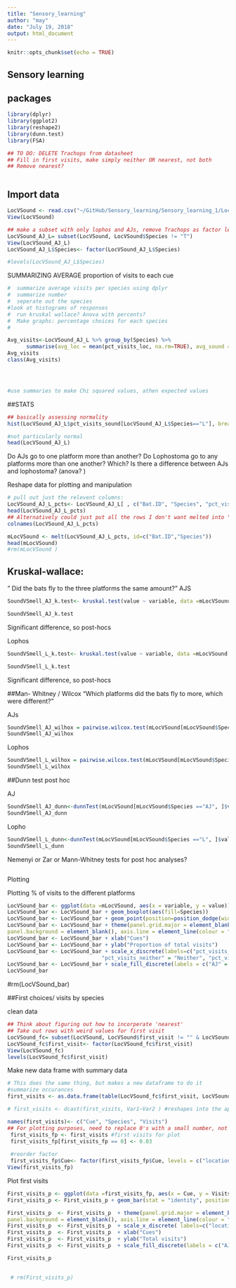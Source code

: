 ```yaml
---
title: "Sensory_learning"
author: "may"
date: "July 19, 2018"
output: html_document
---
```


```r
knitr::opts_chunk$set(echo = TRUE)
```


## Sensory learning

## packages
```r
library(dplyr)
library(ggplot2)
library(reshape2)
library(dunn.test)
library(FSA)

```

```r
## TO DO: DELETE Trachops from datasheet
## Fill in first visits, make simply neither OR nearest, not both
## Remove nearest?



```

## Import data 
```r
LocVSound <- read.csv("~/GitHub/Sensory_learning/Sensory_learning_1/LocVSound_5.2.18.csv")
View(LocVSound)

## make a subset with only lophos and AJs, remove Trachops as factor level
LocVSound_AJ_L= subset(LocVSound, LocVSound$Species != "T")
View(LocVSound_AJ_L)
LocVSound_AJ_L$Species<- factor(LocVSound_AJ_L$Species)

#levels(LocVSound_AJ_L$Species)
```

SUMMARIZING AVERAGE proportion of visits to each cue
```r
#  summarize average visits per species using dplyr
#  summarize number
#  seperate out the species
#look at histograms of responses
#  run kruskal wallace? Anova with percents? 
#  Make graphs: percentage choices for each species
# 

Avg_visits<-LocVSound_AJ_L %>% group_by(Species) %>%
      summarise(avg_loc = mean(pct_visits_loc, na.rm=TRUE), avg_sound = mean(pct_visits_sound, na.rm=TRUE),avg_neither = mean(pct_visits_neither, na.rm=TRUE) )
Avg_visits
class(Avg_visits)




#use summaries to make Chi squared values, athen expected values

```




##STATS


```r
## basically assessing normality
hist(LocVSound_AJ_L$pct_visits_sound[LocVSound_AJ_L$Species=="L"], breaks=6)

#not particularly normal
head(LocVSound_AJ_L)
```



Do AJs go to one platform more than another? 
Do Lophostoma go to any platforms more than one another? 
Which? 
Is there a difference between AJs and lophostoma? (anova? )

Reshape data for plotting and manipulation
```r
# pull out just the relevent columns: 
LocVSound_AJ_L_pcts<- LocVSound_AJ_L[ , c("Bat.ID", "Species", "pct_visits_loc", "pct_visits_sound", "pct_visits_neither", "pct_visits_nearest")]
head(LocVSound_AJ_L_pcts)
## Alternatively could just put all the rows I don't want melted into "id" in the following fuction. 
colnames(LocVSound_AJ_L_pcts)

mLocVSound <- melt(LocVSound_AJ_L_pcts, id=c("Bat.ID","Species"))
head(mLocVSound)
#rm(mLocVSound )
```


## Kruskal-wallace: 
" Did the bats fly to the three platforms the same amount?"
AJS
```r
SoundVSmell_AJ_k.test<- kruskal.test(value ~ variable, data =mLocVSound[mLocVSound$Species =="AJ", ] )

SoundVSmell_AJ_k.test
```
Significant difference, so post-hocs

Lophos
```r
SoundVSmell_L_k.test<- kruskal.test(value ~ variable, data =mLocVSound[mLocVSound$Species =="L", ] )

SoundVSmell_L_k.test
```
Significant difference, so post-hocs

##Man- Whitney / Wilcox
"Which platforms did the bats fly to more, which were different?"

AJs
```r

SoundVSmell_AJ_wilhox = pairwise.wilcox.test(mLocVSound[mLocVSound$Species =="AJ", ]$value,  mLocVSound[mLocVSound$Species =="AJ", ]$variable, p.adjust.method=p.adjust.methods)
SoundVSmell_AJ_wilhox
```

Lophos
```r

SoundVSmell_L_wilhox = pairwise.wilcox.test(mLocVSound[mLocVSound$Species =="L", ]$value,  mLocVSound[mLocVSound$Species =="L", ]$variable, p.adjust.method=p.adjust.methods)
SoundVSmell_L_wilhox
```

##Dunn test post hoc

AJ
```r

SoundVSmell_AJ_dunn<-dunnTest(mLocVSound[mLocVSound$Species =="AJ", ]$value,  mLocVSound[mLocVSound$Species =="AJ", ]$variable, method="holm", kw=TRUE)
SoundVSmell_AJ_dunn

```

Lopho
```r

SoundVSmell_L_dunn<-dunnTest(mLocVSound[mLocVSound$Species =="L", ]$value,  mLocVSound[mLocVSound$Species =="L", ]$variable, method="holm", kw=TRUE)
SoundVSmell_L_dunn

```


Nemenyi or Zar or Mann-Whitney tests for post hoc analyses?
```r

```

Plotting




Plotting % of visits to the different platforms

```r
LocVSound_bar <- ggplot(data =mLocVSound, aes(x = variable, y = value))
LocVSound_bar <- LocVSound_bar + geom_boxplot(aes(fill=Species))
LocVSound_bar <- LocVSound_bar + geom_point(position=position_dodge(width=0.75), aes(group=Species), alpha = 1/4) #makes points semi-transparent
LocVSound_bar <- LocVSound_bar + theme(panel.grid.major = element_blank(), panel.grid.minor = element_blank(),
panel.background = element_blank(), axis.line = element_line(colour = "black"), axis.text = element_text(colour = "black"), legend.text = element_text(face = "italic"))  #gets rid of background, makes legend italic
LocVSound_bar <- LocVSound_bar + xlab("Cues")
LocVSound_bar <- LocVSound_bar + ylab("Proportion of total visits")
LocVSound_bar <- LocVSound_bar + scale_x_discrete(labels=c("pct_visits_loc" = "Location", "pct_visits_sound" = "Sound",
                              "pct_visits_neither" = "Neither", "pct_visits_nearest" = "Nearest"))  # Relabelling X axis
LocVSound_bar <- LocVSound_bar + scale_fill_discrete(labels = c("AJ" = "A. jamaicensis", "L" = "L. silvicolum"))
LocVSound_bar

```
#rm(LocVSound_bar)


##First choices/ visits by species

clean data
```r
## Think about figuring out how to incorperate 'nearest'
## Take out rows with weird values for first visit
LocVSound_fc= subset(LocVSound, LocVSound$first_visit != "" & LocVSound$first_visit != "neither, nearest")
LocVSound_fc$first_visit<- factor(LocVSound_fc$first_visit)
View(LocVSound_fc)
levels(LocVSound_fc$first_visit)
```

Make new data frame with summary data
```r
# This does the same thing, but makes a new dataframe to do it
#summarize occurances
first_visits <- as.data.frame(table(LocVSound_fc$first_visit, LocVSound_fc$Species)) #summarized by species into table

# first_visits <- dcast(first_visits, Var1~Var2 ) #reshapes into the appropriate format

names(first_visits)<- c("Cue", "Species", "Visits")
## For plotting purposes, need to replace 0's with a small number, not meaningful
 first_visits_fp <- first_visits #first visits for plot
 first_visits_fp[first_visits_fp == 0] <- 0.03 
 
 #reorder factor
 first_visits_fp$Cue<- factor(first_visits_fp$Cue, levels = c("location", "sound", "neither"))
View(first_visits_fp)

```


Plot first visits
```r
First_visits_p <- ggplot(data =first_visits_fp, aes(x = Cue, y = Visits, fill = Species ))
First_visits_p <- First_visits_p + geom_bar(stat = "identity", position=position_dodge()) # need stat = identity bc just not jsut counting occurances in datasheet

First_visits_p  <- First_visits_p  + theme(panel.grid.major = element_blank(), panel.grid.minor = element_blank(),
panel.background = element_blank(), axis.line = element_line(colour = "black"), axis.text = element_text(colour = "black"), legend.text = element_text(face = "italic"))  #gets rid of background, makes legend italic
First_visits_p  <- First_visits_p  + scale_x_discrete( labels=c("location" = "Location", "sound" = "Sound","neither" = "Neither"))  # Relabelling X axis #rearrange bars
First_visits_p  <- First_visits_p  + xlab("Cues")
First_visits_p  <- First_visits_p  + ylab("Total visits")
First_visits_p  <- First_visits_p  + scale_fill_discrete(labels = c("AJ" = "A. jamaicensis", "L" = "L. silvicolum", "T" = "T. cirrhosus"))

First_visits_p

  
 # rm(First_visits_p)
```



